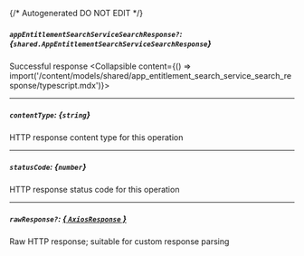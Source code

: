 {/* Autogenerated DO NOT EDIT  */}

##### `appEntitlementSearchServiceSearchResponse?`: *{`shared.AppEntitlementSearchServiceSearchResponse`}*
Successful response
<Collapsible content={() => import('/content/models/shared/app_entitlement_search_service_search_response/typescript.mdx')}>
</Collapsible>

---
##### `contentType`: *{`string`}*
HTTP response content type for this operation

---
##### `statusCode`: *{`number`}*
HTTP response status code for this operation

---
##### `rawResponse?`: [*{ `AxiosResponse` }*](https://axios-http.com/docs/res_schema)
Raw HTTP response; suitable for custom response parsing

